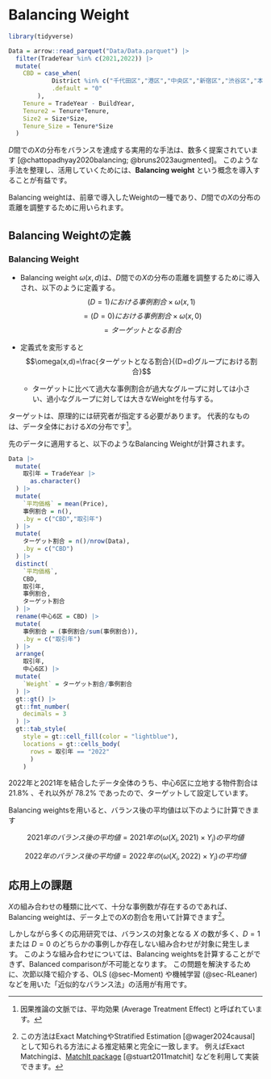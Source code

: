 # Balancing Weight {#sec-BalanceWeight}


```r
library(tidyverse)

Data = arrow::read_parquet("Data/Data.parquet") |> 
  filter(TradeYear %in% c(2021,2022)) |> 
  mutate(
    CBD = case_when(
            District %in% c("千代田区","港区","中央区","新宿区","渋谷区","本郷区") ~ "1",
            .default = "0"
        ),
    Tenure = TradeYear - BuildYear,
    Tenure2 = Tenure*Tenure,
    Size2 = Size*Size,
    Tenure_Size = Tenure*Size
  )

```

$D$間での$X$の分布をバランスを達成する実用的な手法は、数多く提案されています [@chattopadhyay2020balancing; @bruns2023augmented]。
このような手法を整理し、活用していくためには、**Balancing weight** という概念を導入することが有益です。

Balancing weightは、前章で導入したWeightの一種であり、$D$間での$X$の分布の乖離を調整するために用いられます。

## Balancing Weightの定義

::: {.callout-important}
### Balancing Weight

- Balancing weight $\omega(x,d)$は、$D$間での$X$の分布の乖離を調整するために導入され、以下のように定義する。 $$(D=1)における事例割合\times \omega(x,1)$$ $$= (D=0)における事例割合\times \omega(x,0)$$ $$=ターゲットとなる割合$$

- 定義式を変形すると $$\omega(x,d)=\frac{ターゲットとなる割合}{(D=d)グループにおける割合}$$

  - ターゲットに比べて過大な事例割合が過大なグループに対しては小さい、過小なグループに対しては大きなWeightを付与する。
  
:::

ターゲットは、原理的には研究者が指定する必要があります。
代表的なものは、データ全体における$X$の分布です^[因果推論の文脈では、平均効果 (Average Treatment Effect) と呼ばれています。]。


先のデータに適用すると、以下のようなBalancing Weightが計算されます。

```r
Data |> 
  mutate(
    取引年 = TradeYear |> 
      as.character()
  ) |> 
  mutate(
    `平均価格` = mean(Price),
    事例割合 = n(),
    .by = c("CBD","取引年")
  ) |> 
  mutate(
    ターゲット割合 = n()/nrow(Data),
    .by = c("CBD")
  ) |> 
  distinct(
    `平均価格`,
    CBD,
    取引年,
    事例割合,
    ターゲット割合
  ) |> 
  rename(中心6区 = CBD) |> 
  mutate(
    事例割合 = (事例割合/sum(事例割合)),
    .by = c("取引年")
  ) |> 
  arrange(
    取引年,
    中心6区) |> 
  mutate(
    `Weight` = ターゲット割合/事例割合
  ) |> 
  gt::gt() |>
  gt::fmt_number(
    decimals = 3
  ) |> 
  gt::tab_style(
    style = gt::cell_fill(color = "lightblue"),
    locations = gt::cells_body(
      rows = 取引年 == "2022"
      )
    )
```

2022年と2021年を結合したデータ全体のうち、中心6区に立地する物件割合は$21.8\%$ 、それ以外が $78.2\%$ であったので、ターゲットして設定しています。

Balancing weightsを用いると、バランス後の平均値は以下のように計算できます

$$2021年のバランス後の平均値 =2021年の(\omega(X_i,2021)\times Y_i)の平均値$$

$$2022年のバランス後の平均値 =2022年の(\omega(X_i,2022)\times Y_i)の平均値$$

## 応用上の課題

$X$の組み合わせの種類に比べて、十分な事例数が存在するのであれば、Balancing weightは、データ上での$X$の割合を用いて計算できます^[この方法はExact MatchingやStratified Estimation [@wager2024causal] として知られる方法による推定結果と完全に一致します。
例えばExact Matchingは、[MatchIt package](https://kosukeimai.github.io/MatchIt/) [@stuart2011matchit] などを利用して実装できます。]。

しかしながら多くの応用研究では、バランスの対象となる $X$ の数が多く、$D=1$ または $D=0$ のどちらかの事例しか存在しない組み合わせが対象に発生します。
このような組み合わせについては、Balancing weightsを計算することができず、Balanced comparisonが不可能となります。
この問題を解決するために、次節以降で紹介する、OLS (@sec-Moment) や機械学習 (@sec-RLeaner) などを用いた「近似的なバランス法」の活用が有用です。